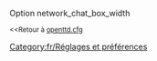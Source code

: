 {{fr/Amorce}}
Option network_chat_box_width

<small><<Retour à [[Main/fr/Openttd.cfg|openttd.cfg]]</small>
[[Category:fr/Réglages et préférences]]